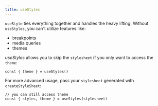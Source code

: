 ```yaml
---
title: useStyles
---
```


`useStyle` ties everything together and handles the heavy lifting. Without `useStyles`, you can't utilize features like:
- breakpoints
- media queries
- themes

_useStyles_ allows you to skip the `stylesheet` if you only want to access the `theme`:

```tsx
const { theme } = useStyles()
```

For more advanced usage, pass your `stylesheet` generated with `createStyleSheet`:

```tsx
// you can still access theme
const { styles, theme } = useStyles(stylesheet)
```
